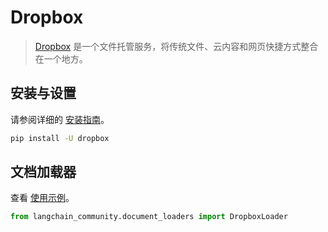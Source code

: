 # Dropbox

>[Dropbox](https://en.wikipedia.org/wiki/Dropbox) 是一个文件托管服务，将传统文件、云内容和网页快捷方式整合在一个地方。

## 安装与设置

请参阅详细的 [安装指南](/docs/integrations/document_loaders/dropbox#prerequisites)。

```bash
pip install -U dropbox
```

## 文档加载器

查看 [使用示例](/docs/integrations/document_loaders/dropbox)。

```python
from langchain_community.document_loaders import DropboxLoader
```